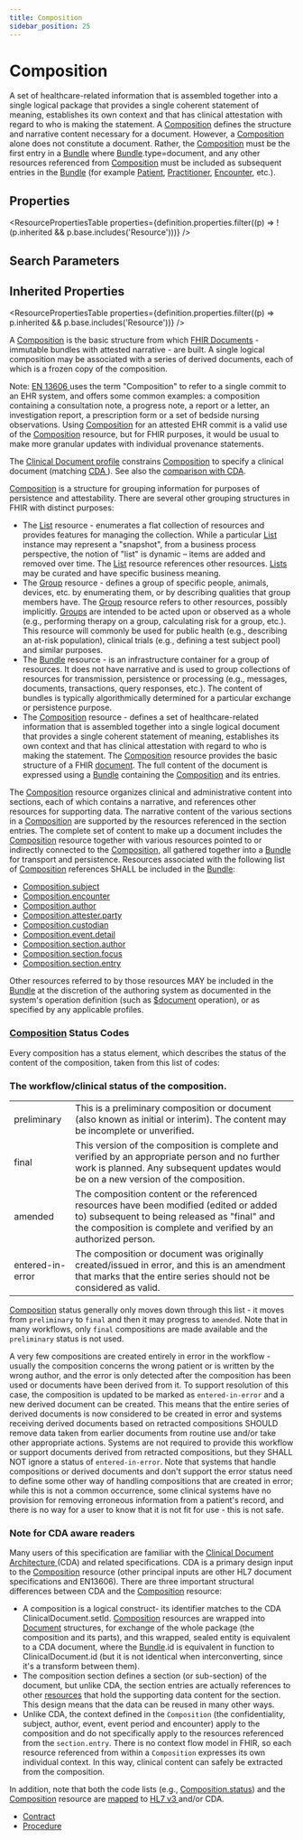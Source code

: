 ```yaml
---
title: Composition
sidebar_position: 25
---
```


# Composition

A set of healthcare-related information that is assembled together into a single logical package that provides a single coherent statement of meaning, establishes its own context and that has clinical attestation with regard to who is making the statement. A <a href="/docs/api/fhir/resources/composition">Composition</a> defines the structure and narrative content necessary for a document. However, a <a href="/docs/api/fhir/resources/composition">Composition</a> alone does not constitute a document. Rather, the <a href="/docs/api/fhir/resources/composition">Composition</a> must be the first entry in a <a href="/docs/api/fhir/resources/bundle">Bundle</a> where <a href="/docs/api/fhir/resources/bundle">Bundle</a>.type=document, and any other resources referenced from <a href="/docs/api/fhir/resources/composition">Composition</a> must be included as subsequent entries in the <a href="/docs/api/fhir/resources/bundle">Bundle</a> (for example <a href="/docs/api/fhir/resources/patient">Patient</a>, <a href="/docs/api/fhir/resources/practitioner">Practitioner</a>, <a href="/docs/api/fhir/resources/encounter">Encounter</a>, etc.).

<Tabs queryString="intro-section">
<TabItem value="schema" label="Schema" default>


## Properties


<ResourcePropertiesTable properties={definition.properties.filter((p) => !(p.inherited && p.base.includes('Resource')))} />

## Search Parameters

<SearchParamsTable searchParams={definition.searchParameters} />

## Inherited Properties

<ResourcePropertiesTable properties={definition.properties.filter((p) => p.inherited && p.base.includes('Resource'))} />

</TabItem>
  <TabItem value="usage" label="Usage">
    <div> <a name="scope"></a>  <p>  A <a href="/docs/api/fhir/resources/composition">Composition</a> is the basic structure from which <a href="https://www.hl7.org/fhir/documents.html">FHIR Documents</a> -  immutable bundles with attested narrative - are built. A single logical composition may be  associated with a series of derived documents, each of which is a frozen copy of the  composition. </p>  <p> Note: <a href="http://en.wikipedia.org/wiki/EN_13606">EN 13606 </a> uses the term "Composition"  to refer to a single commit to an EHR system, and offers some common examples: a composition  containing a consultation note, a progress note, a report or a letter, an investigation report,  a prescription form or a set of bedside nursing observations. Using <a href="/docs/api/fhir/resources/composition">Composition</a> for an attested EHR commit is a valid use of the <a href="/docs/api/fhir/resources/composition">Composition</a> resource, but for FHIR purposes, it would be usual to make more granular updates with individual provenance statements. </p>  <p> The <a href="https://www.hl7.org/fhir/composition-clinicaldocument.html">Clinical Document profile</a> constrains <a href="/docs/api/fhir/resources/composition">Composition</a> to specify a clinical document (matching <a href="http://www.hl7.org/implement/standards/product_brief.cfm?product_id=7">CDA </a>).   See also the <a href="https://www.hl7.org/fhir/comparison-cda.html">comparison with CDA</a>. </p> </div>
    </TabItem>
  <TabItem value="relationships" label="Relationships">
    <div> <a name="bnr"></a>  <p> <a href="/docs/api/fhir/resources/composition">Composition</a> is a structure for grouping information for purposes of persistence and attestability.  There are several other grouping structures in FHIR with distinct purposes: </p> <ul> <li> The <a href="/docs/api/fhir/resources/list">List</a> resource - enumerates a flat collection of resources and provides features for managing the collection.   While a particular <a href="/docs/api/fhir/resources/list">List</a> instance may represent a "snapshot", from a business process perspective, the notion of "list"  is dynamic – items are added and removed over time.  The <a href="/docs/api/fhir/resources/list">List</a> resource references other resources.  <a href="/docs/api/fhir/resources/list">Lists</a> may be  curated and have specific business meaning. </li> <li> The <a href="/docs/api/fhir/resources/group">Group</a> resource - defines a group of specific people, animals, devices, etc. by enumerating them,  or by describing qualities that group members have. The <a href="/docs/api/fhir/resources/group">Group</a> resource refers to other resources, possibly implicitly.   <a href="/docs/api/fhir/resources/group">Groups</a> are intended to be acted upon or observed as a whole (e.g., performing therapy on a group, calculating risk for a group,  etc.).  This resource will commonly be used for public health (e.g., describing an at-risk population), clinical trials (e.g.,  defining a test subject pool) and similar purposes. </li> <li> The <a href="/docs/api/fhir/resources/bundle">Bundle</a> resource - is an infrastructure container for a group of resources.  It does not have narrative  and is used to group collections of resources for transmission, persistence or processing (e.g., messages, documents, transactions,  query responses, etc.).  The content of bundles is typically algorithmically determined for a particular exchange or persistence purpose. </li> <li> The <a href="/docs/api/fhir/resources/composition">Composition</a> resource - defines a set of healthcare-related information that is assembled  together into a single logical document that provides a single coherent statement of meaning, establishes its own context and  that has clinical attestation with regard to who is making the statement. The <a href="/docs/api/fhir/resources/composition">Composition</a> resource provides the basic structure  of a FHIR <a href="https://www.hl7.org/fhir/documents.html">document</a>.  The full content of the document is expressed using a <a href="/docs/api/fhir/resources/bundle">Bundle</a>  containing the <a href="/docs/api/fhir/resources/composition">Composition</a> and its entries.  </li> </ul> <p> The <a href="/docs/api/fhir/resources/composition">Composition</a> resource organizes clinical and administrative content into sections, each of which contains a narrative,  and references other resources for supporting data. The narrative content of the various sections in a <a href="/docs/api/fhir/resources/composition">Composition</a> are  supported by the resources referenced in the section entries.  The complete set of content to make up a document includes  the <a href="/docs/api/fhir/resources/composition">Composition</a> resource together with various resources pointed to or indirectly connected to the <a href="/docs/api/fhir/resources/composition">Composition</a>, all gathered together into a <a href="/docs/api/fhir/resources/bundle">Bundle</a> for transport and persistence. Resources associated with the following list of <a href="/docs/api/fhir/resources/composition">Composition</a> references SHALL be included in the <a href="/docs/api/fhir/resources/bundle">Bundle</a>: </p> <ul>  <li><a href="https://www.hl7.org/fhir/composition-definitions.html#Composition.subject">Composition.subject</a></li>  <li><a href="https://www.hl7.org/fhir/composition-definitions.html#Composition.encounter">Composition.encounter</a></li>  <li><a href="https://www.hl7.org/fhir/composition-definitions.html#Composition.author">Composition.author</a></li>  <li><a href="https://www.hl7.org/fhir/composition-definitions.html#Composition.attester.party">Composition.attester.party</a></li>  <li><a href="https://www.hl7.org/fhir/composition-definitions.html#Composition.custodian">Composition.custodian</a></li>  <li><a href="https://www.hl7.org/fhir/composition-definitions.html#Composition.event.detail">Composition.event.detail</a></li>  <li><a href="https://www.hl7.org/fhir/composition-definitions.html#Composition.section.author">Composition.section.author</a></li>  <li><a href="https://www.hl7.org/fhir/composition-definitions.html#Composition.section.focus">Composition.section.focus</a></li>  <li><a href="https://www.hl7.org/fhir/composition-definitions.html#Composition.section.entry">Composition.section.entry</a></li> </ul>   <p> Other resources referred to by those resources MAY be included in the <a href="/docs/api/fhir/resources/bundle">Bundle</a> at the discretion of the authoring  system as documented in the system's operation definition (such as <a href="https://www.hl7.org/fhir/composition-operation-document.html">$document</a> operation),  or as specified by any applicable profiles.  </p> </div>
    </TabItem>
  <TabItem value="backgroundAndContext" label="Background and Context">
    <div> <a name="bnc"></a>  <a name="status"></a> <h3 class="self-link-parent"> <a href="/docs/api/fhir/resources/composition">Composition</a> Status Codes <a href="/docs/api/fhir/resources/composition" title="link to here" class="self-link"></a></h3> <p> Every composition has a status element, which describes the status of the content of the composition, taken from this list of codes: </p> <h3 class="self-link-parent"> The workflow/clinical status of the composition. <a href="https://www.hl7.org/fhir/composition.html#2.41.3.2" title="link to here" class="self-link"></a></h3> <table class="codes">  <tbody><tr><td>preliminary</td><td>This is a preliminary composition or document (also known as initial or interim). The content may be incomplete or unverified.</td></tr>  <tr><td>final</td><td>This version of the composition is complete and verified by an appropriate person and no further work is planned. Any subsequent updates would be on a new version of the composition.</td></tr>  <tr><td>amended</td><td>The composition content or the referenced resources have been modified (edited or added to) subsequent to being released as "final" and the composition is complete and verified by an authorized person.</td></tr>  <tr><td>entered-in-error</td><td>The composition or document was originally created/issued in error, and this is an amendment that marks that the entire series should not be considered as valid.</td></tr> </tbody></table>   <p> <a href="/docs/api/fhir/resources/composition">Composition</a> status generally only moves down through this list - it moves from <code>preliminary</code> to <code>final</code> and then it may progress to <code>amended</code>.  Note that in many workflows, only <code>final</code> compositions are made available and the <code>preliminary</code> status is not used.  </p> <p> A very few compositions are created entirely in error in the workflow - usually the composition concerns the wrong patient or is written by the wrong author, and the error is only detected after the composition has been used or documents have been derived from it. To support resolution of this case,  the composition is updated to be marked as <code>entered-in-error</code> and a new derived document can be created. This means that the entire series of derived  documents is now considered to be created in error and systems receiving derived documents based on retracted compositions SHOULD remove data taken from earlier documents from routine use and/or take other appropriate actions. Systems are not required to  provide this workflow or support documents derived from retracted compositions, but they SHALL NOT ignore a status of <code>entered-in-error</code>.  Note that systems that handle compositions or derived documents and don't support the error status need to define  some other way of handling compositions that are created in error; while this is not a common occurrence, some clinical systems  have no provision for removing erroneous information from a patient's record, and there is no way for a user to know that it is not fit for use - this is not safe.  </p>  <a name="cda"></a> <h3 class="self-link-parent"> Note for CDA aware readers <a href="/docs/api/fhir/resources/composition" title="link to here" class="self-link"></a></h3>  <p> Many users of this specification are familiar with the <a href="http://www.hl7.org/implement/standards/product_brief.cfm?product_id=7">Clinical Document Architecture </a> (CDA) and related specifications. CDA is a primary design input to the <a href="/docs/api/fhir/resources/composition">Composition</a> resource (other principal inputs are other HL7 document specifications and EN13606). There are three important structural  differences between CDA and the <a href="/docs/api/fhir/resources/composition">Composition</a> resource: </p> <ul>  <li>A composition is a logical construct- its identifier matches to the CDA ClinicalDocument.setId.   <a href="/docs/api/fhir/resources/composition">Composition</a> resources are wrapped into <a href="https://www.hl7.org/fhir/documents.html">Document</a> structures, for exchange  of the whole package (the composition and its parts), and this wrapped, sealed entity is equivalent to a CDA document,   where the <a href="/docs/api/fhir/resources/bundle">Bundle</a>.id is equivalent in function to ClinicalDocument.id (but it is not identical when interconverting, since it's a transform between them).</li>  <li>The composition section defines a section (or sub-section) of the document, but unlike CDA, the section entries are     actually references to other <a href="https://www.hl7.org/fhir/resourcelist.html">resources</a> that hold the supporting data content for the section.     This design means that the data can be reused in many other ways.     </li>   <li>Unlike CDA, the context defined in the <code>Composition</code> (the confidentiality, subject, author, event, event period and encounter) apply to the composition and do not specifically apply to the resources referenced from    the <code>section.entry</code>. There is no context flow model in FHIR, so each resource referenced from    within a <code>Composition</code> expresses its own individual context.  In this way, clinical content can    safely be extracted from the composition.</li> </ul> <p> In addition, note that both the code lists (e.g., <a href="https://www.hl7.org/fhir/valueset-composition-status.html">Composition.status</a>) and the <a href="/docs/api/fhir/resources/composition">Composition</a> resource are <a href="https://www.hl7.org/fhir/composition-mappings.html">mapped</a> to <a href="https://www.hl7.org/implement/standards/product_brief.cfm?product_id=186">HL7 v3 </a> and/or CDA. </p> </div>
    </TabItem>
  <TabItem value="referencedBy" label="Referenced By">
    <ul><li><a href="/docs/api/fhir/resources/contract">Contract</a></li>
<li><a href="/docs/api/fhir/resources/procedure">Procedure</a></li></ul>
    </TabItem>

</Tabs>
